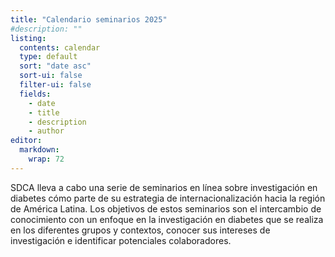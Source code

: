 ```yaml
---
title: "Calendario seminarios 2025"
#description: ""
listing:
  contents: calendar
  type: default
  sort: "date asc"
  sort-ui: false
  filter-ui: false
  fields: 
    - date
    - title
    - description
    - author
editor: 
  markdown: 
    wrap: 72
---
```


SDCA lleva a cabo una serie de seminarios en línea sobre investigación
en diabetes cómo parte de su estrategia de internacionalización hacia la
región de América Latina. Los objetivos de estos seminarios son el
intercambio de conocimiento con un enfoque en la investigación en
diabetes que se realiza en los diferentes grupos y contextos, conocer
sus intereses de investigación e identificar potenciales colaboradores.
